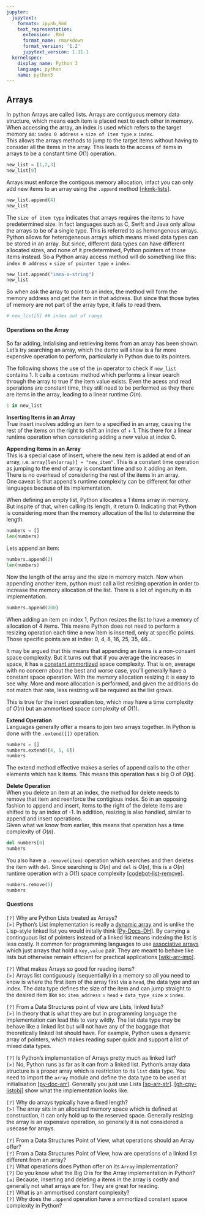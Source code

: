 ```yaml
---
jupyter:
  jupytext:
    formats: ipynb,Rmd
    text_representation:
      extension: .Rmd
      format_name: rmarkdown
      format_version: '1.2'
      jupytext_version: 1.11.1
  kernelspec:
    display_name: Python 3
    language: python
    name: python3
---
```


## Arrays


In python Arrays are called lists. Arrays are contiguous memory data structure, which means each item is placed next to each other in memory. When accessing the array, an index is used which refers to the target memory as: `index 0 address` $+$ `size of item type` $\times$ `index`.  
This allows the arrays methods to jump to the target items without having to consider all the items in the array. This leads to the access of items in arrays to be a constant time $O(1)$ operation.  

```python
new_list = [1,2,3]
new_list[0]
```

Arrays must enforce the contigous memory allocation, infact you can only add new items to an array using the `.append` method [[nkmk-lists](https://note.nkmk.me/en/python-list-append-extend-insert)].

```python
new_list.append(4)
new_list
```

The `size of item type` indicates that arrays requires the items to have predetermined size. In fact languages such as C, Swift and Java only allow the arrays to be of a single type. This is referred to as hemongenous arrays. Python allows for heterogeneous arrays which means mixed data types can be stored in an array. But since, different data types can have different allocated sizes, and none of it predetermined, Python pointers of those items instead. So a Python array access method will do something like this: `index 0 address` + `size of pointer type` + `index`.

```python
new_list.append("imma-a-string")
new_list
```

So when ask the array to point to an index, the method will form the memory address and get the item in that address. But since that those bytes of memory are not part of the array type, it fails to read them.

```python
# new_list[5] ## index out of range
```

#### Operations on the Array

So far adding, intialising and retrieving items from an array has been shown. Let's try searching an array, which the demo will show is a far more expensive operation to perform, particularly in Python due to its pointers.

The following shows the use of the `in` operator to check if `new_list` contains 1. It calls a `contains` method which performs a linear search through the array to true if the item value exists. Even the acess and read operations are constant time, they still need to be performed as they there are items in the array, leading to a linear runtime $O(n)$.

```python
1 in new_list
```

__Inserting Items in an Array__  
True insert involves adding an item to a specified in an array, causing the rest of the items on the right to shift an index of + 1. This there for a linear runtime operation when considering adding a new value at index 0.


__Appending Items in an Array__  
This is a special case of insert, where the new item is added at end of an array, i.e. `array[len(array)] = "new_item"`. This is a constant time operation as jumping to the end of array is constant time and so it adding an item. There is no overhead of considering the rest of the items in an array.  
One caveat is that append's runtime complexity can be different for other languages because of its implementation.


When defining an empty list, Python allocates a 1 items array in memory. But inspite of that, when calling its length, it return 0. Indicating that Python is considering more than the memory allocation of the list to determine the length.

```python
numbers = []
len(numbers)
```

Lets append an item:

```python
numbers.append(2)
len(numbers)
```

Now the length of the array and the size in memory match. Now when appending another item, python must call a list resizing operation in order to increase the memory allocation of the list. There is a lot of ingenuity in its implementation.

```python
numbers.append(200)
```

When adding an item on index 1, Python resizes the list to have a memory of allocation of 4 items. This means Python does not need to perform a resizing operation each time a new item is inserted, only at specific points. Those specific points are at index: 0, 4, 8, 16, 25, 35, 46...

It may be argued that this means that appending an items is a non-consant space complexity. But it turns out that if you average the increases in space, it has a [constant ammortized](https://stackoverflow.com/questions/200384/constant-amortized-time) space complexity. That is on, average with no concern about the best and worse case, you'll generally have a constant space operation. With the memory allocation resizing it is easy to see why. More and more allocation is performed, and given the additions do not match that rate, less resizing will be required as the list grows.

This is true for the insert operation too, which may have a time complexity of $O(n)$ but an ammortised space complexity of $O(1)$.


__Extend Operation__  
Languages generally offer a means to join two arrays together. In Python is done with the `.extend([])` operation.

```python
numbers = []
numbers.extend([4, 5, 6])
numbers
```

The extend method effective makes a series of append calls to the other elements which has k items. This means this operation has a big O of $O(k)$.


__Delete Operation__  
When you delete an item at an index, the method for delete needs to remove that item and reenforce the contigious index. So in an opposing fashion to append and insert, items to the right of the delete items are shifted to by an index of -1. In addition, resizing is also handled, similar to append and insert operations.  
Given what we know from earlier, this means that operation has a time complexity of $O(n)$.

```python
del numbers[0]
numbers
```

You also have a `.remove(item)` operation which searches and then deletes the item with `del`. Since searching is $O(n)$ and `del` is $O(n)$, this is a $O(n)$ runtime operation with a $O(1)$ space complexity [[codebot-list-remove](https://thecodingbot.com/pythons-list-remove-time-and-space-complexity-analysis/)].

```python
numbers.remove(5)
numbers
```

#### Questions


`[?]` Why are Python Lists treated as Arrays?  
`[>]` Python's List implementation is really a [dynamic array](https://en.wikipedia.org/wiki/Dynamic_array) and is unlike the Lisp-style linked list you would initally think [[Py-Docs-DH](https://docs.python.org/3/faq/design.html#how-are-lists-implemented-in-cpython)]. By carrying a continguous list of pointers instead of a linked list means indexing the list is less costly. It common for programming languages to use [associative arrays](https://en.wikipedia.org/wiki/Associative_array) which just arrays that hold a `key,value` pair. They are meant to behave like lists but otherwise remain efficient for practical applications [[wiki-arr-imp](https://en.wikipedia.org/wiki/List_(abstract_data_type)#Implementations)].


`[?]` What makes Arrays so good for reading items?  
`[>]` Arrays list contiguously (sequentially) in a memory so all you need to know is where the first item of the array first via a `head`, the data type and an index. The data type defines the size of the item and can jump straight to the desired item like so: `item_address` $=$ `head` $+$ `data_type_size` $\times$ `index`.


`[?]` From a Data Structures point of view are Lists, linked lists?  
`[>]` In theory that is what they are but in programming language the implementation can lead this to vary wildly. The list data type may be behave like a linked list but will not have any of the baggage that theoretically linked list should have. For example, Python uses a dynamic array of pointers, which makes reading super quick and support a list of mixed data types.


`[?]` Is Python's implementation of Arrays pretty much as linked list?  
`[>]` No, Python runs as far as it can from a linked list. Python's array data structure is a proper array which is restriction to its `list` data type. You need to import the `array` module and define the data type to be used at initialisation [[py-doc-arr](https://docs.python.org/3/library/array.html?highlight=array#module-array)]. Generally you just use Lists [[so-arr-str](https://stackoverflow.com/questions/57301478/how-to-create-an-array-of-strings-by-using-array-module)]. [[gh-cpy-listobj](https://github.com/python/cpython/blob/5c22476c01622f11b7745ee693f8b296a9d6a761/Objects/listobject.c#L22)] show what the implementation looks like.


`[?]` Why do arrays typically have a fixed length?  
`[>]` The array sits in an allocated memory space which is defined at construction, it can only hold up to the reserved space. Generally resizing the array is an expensive operation, so generally it is not considered a usecase for arrays.


`[?]` From a Data Structures Point of View, what operations should an Array offer?  
`[?]` From a Data Structures Point of View, how are operations of a linked list different from an array?  
`[?]` What operations does Python offer on its `Array` implementation?  
`[?]` Do you know what the Big O is for the Array implementation in Python?  
`[a]` Because, inserting and deleting a items in the array is costly and generally not what arrays are for. They are great for reading.  
`[?]` What is an ammortised constant complexity?  
`[?]` Why does the `.append` operation have a ammortized constant space complexity in Python?  
